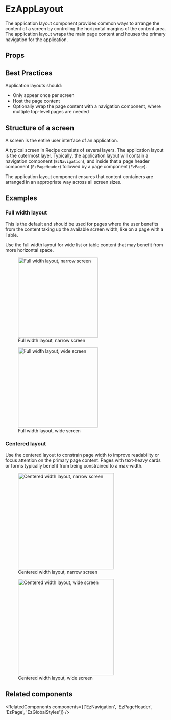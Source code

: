 
<Meta of={DefaultStories} name="Docs" />
<TableOfContents />

# EzAppLayout

The application layout component provides common ways to arrange the content of a screen by controling the horizontal margins of the content area. The application layout wraps the main page content and houses the primary navigation for the application.

<Primary />

## Props

<Controls of={DefaultStories.Default} sort="requiredFirst" />

## Best Practices

Application layouts should:

- Only appear once per screen
- Host the page content
- Optionally wrap the page content with a navigation component, where multiple top-level pages are needed

## Structure of a screen

A screen is the entire user interface of an application.

A typical screen in Recipe consists of several layers. The application layout is the outermost layer. Typically, the application layout will contain a navigation component (`EzNavigation`), and inside that a page header component (`EzPageHeader`) followed by a page component (`EzPage`).

The application layout component ensures that content containers are arranged in an appropriate way across all screen sizes.

## Examples

### Full width layout

This is the default and should be used for pages where the user benefits from the content taking up the available screen width, like on a page with a Table.

Use the full width layout for wide list or table content that may benefit from more horizontal space.

<Stack direction="row" spacing={2} alignItems="center">
  <figure>
    <img src="/images/full-narrow.png" alt="Full width layout, narrow screen" height="250px" />
    <figcaption>Full width layout, narrow screen</figcaption>
  </figure>

  <figure>
    <img src="/images/full-wide.png" alt="Full width layout, wide screen" height="250px" />
    <figcaption>Full width layout, wide screen</figcaption>
  </figure>
</Stack>

<Canvas>
  <Story of={DefaultStories.Default} />
</Canvas>

### Centered layout

Use the centered layout to constrain page width to improve readability or focus attention on the primary page content. Pages with text-heavy cards or forms typically benefit from being constrained to a max-width.

<Unstyled>
  <EzAlert headline="The centered layout will only take effect on wide screen sizes." />
</Unstyled>

<Stack direction="row" spacing={2} alignItems="center">
  <figure>
    <img src="/images/centered-narrow.png" alt="Centered width layout, narrow screen" height="300px" />
    <figcaption>Centered width layout, narrow screen</figcaption>
  </figure>

  <figure>
    <img src="/images/centered-wide.png" alt="Centered width layout, wide screen" height="300px" />
    <figcaption>Centered width layout, wide screen</figcaption>
  </figure>
</Stack>

<Canvas>
  <Story of={CenteredStories.Centered} meta={CenteredStories} />
</Canvas>

## Related components

<RelatedComponents components={['EzNavigation', 'EzPageHeader', 'EzPage', 'EzGlobalStyles']} />
